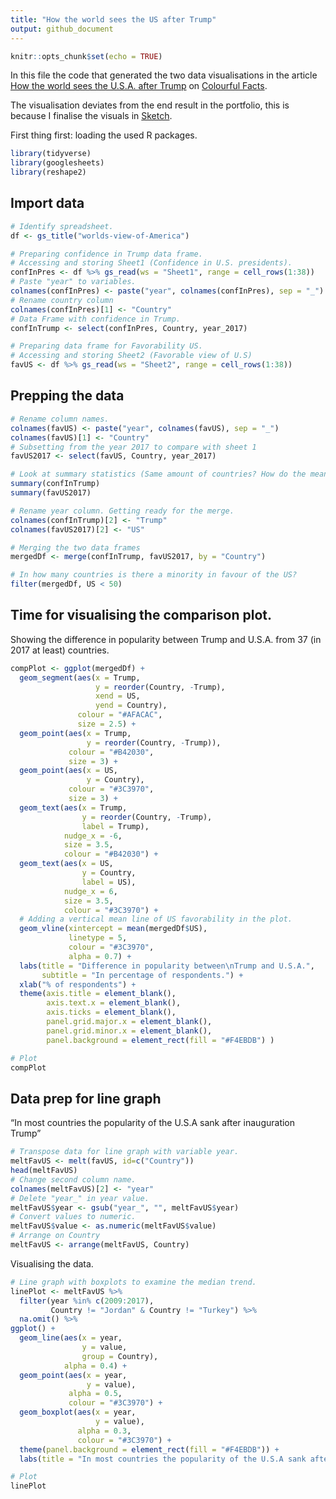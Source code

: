 ```yaml
---
title: "How the world sees the US after Trump"
output: github_document
---
```


```r
knitr::opts_chunk$set(echo = TRUE)
```

In this file the code that generated the two data visualisations in the article [How the world sees the U.S.A. after Trump](https://medium.com/tdebeus/how-the-world-sees-the-u-s-a-after-trump-2f2ad6dd0e12) on [Colourful Facts](https://medium.com/tdebeus). 

The visualisation deviates from the end result in the portfolio, this is because I finalise the visuals in [Sketch](https://www.sketchapp.com/).

First thing first: loading the used R packages.
```r
library(tidyverse)
library(googlesheets)
library(reshape2)
```

## Import data

```r
# Identify spreadsheet.
df <- gs_title("worlds-view-of-America")

# Preparing confidence in Trump data frame.
# Accessing and storing Sheet1 (Confidence in U.S. presidents).
confInPres <- df %>% gs_read(ws = "Sheet1", range = cell_rows(1:38))
# Paste "year" to variables.
colnames(confInPres) <- paste("year", colnames(confInPres), sep = "_")
# Rename country column
colnames(confInPres)[1] <- "Country"
# Data Frame with confidence in Trump.
confInTrump <- select(confInPres, Country, year_2017)

# Preparing data frame for Favorability US.
# Accessing and storing Sheet2 (Favorable view of U.S)
favUS <- df %>% gs_read(ws = "Sheet2", range = cell_rows(1:38))
```

## Prepping the data
```r
# Rename column names.
colnames(favUS) <- paste("year", colnames(favUS), sep = "_")
colnames(favUS)[1] <- "Country"
# Subsetting from the year 2017 to compare with sheet 1
favUS2017 <- select(favUS, Country, year_2017)

# Look at summary statistics (Same amount of countries? How do the mean and median differ?)
summary(confInTrump)
summary(favUS2017)

# Rename year column. Getting ready for the merge.
colnames(confInTrump)[2] <- "Trump" 
colnames(favUS2017)[2] <- "US"

# Merging the two data frames
mergedDf <- merge(confInTrump, favUS2017, by = "Country")

# In how many countries is there a minority in favour of the US? 
filter(mergedDf, US < 50)

```

## Time for visualising the comparison plot.
Showing the difference in popularity between Trump and U.S.A. from 37 (in 2017 at least) countries. 
```r

compPlot <- ggplot(mergedDf) +
  geom_segment(aes(x = Trump,
                   y = reorder(Country, -Trump),
                   xend = US,
                   yend = Country),
               colour = "#AFACAC",
               size = 2.5) +
  geom_point(aes(x = Trump, 
                 y = reorder(Country, -Trump)),
             colour = "#B42030",
             size = 3) +
  geom_point(aes(x = US, 
                 y = Country),
             colour = "#3C3970",
             size = 3) +
  geom_text(aes(x = Trump,
                y = reorder(Country, -Trump),
                label = Trump),
            nudge_x = -6,
            size = 3.5,
            colour = "#B42030") +
  geom_text(aes(x = US,
                y = Country,
                label = US),
            nudge_x = 6,
            size = 3.5,
            colour = "#3C3970") +
  # Adding a vertical mean line of US favorability in the plot.
  geom_vline(xintercept = mean(mergedDf$US),
             linetype = 5,
             colour = "#3C3970",
             alpha = 0.7) +
  labs(title = "Difference in popularity between\nTrump and U.S.A.",
       subtitle = "In percentage of respondents.") +
  xlab("% of respondents") +
  theme(axis.title = element_blank(),
        axis.text.x = element_blank(),
        axis.ticks = element_blank(),
        panel.grid.major.x = element_blank(),
        panel.grid.minor.x = element_blank(),
        panel.background = element_rect(fill = "#F4EBDB") )

# Plot
compPlot

```

## Data prep for line graph
"In most countries the popularity of the U.S.A sank after inauguration Trump"
```r
# Transpose data for line graph with variable year.
meltFavUS <- melt(favUS, id=c("Country"))
head(meltFavUS)
# Change second column name. 
colnames(meltFavUS)[2] <- "year"
# Delete "year_" in year value.
meltFavUS$year <- gsub("year_", "", meltFavUS$year)
# Convert values to numeric.
meltFavUS$value <- as.numeric(meltFavUS$value)
# Arrange on Country
meltFavUS <- arrange(meltFavUS, Country)
```

Visualising the data.
```r
# Line graph with boxplots to examine the median trend. 
linePlot <- meltFavUS %>%
  filter(year %in% c(2009:2017),
         Country != "Jordan" & Country != "Turkey") %>%
  na.omit() %>%
ggplot() +
  geom_line(aes(x = year, 
                y = value, 
                group = Country),
            alpha = 0.4) +
  geom_point(aes(x = year,
                 y = value),
             alpha = 0.5,
             colour = "#3C3970") +
  geom_boxplot(aes(x = year,
                   y = value),
               alpha = 0.3,
               colour = "#3C3970") +
  theme(panel.background = element_rect(fill = "#F4EBDB")) +
  labs(title = "In most countries the popularity of the U.S.A sank after inauguration Trump")

# Plot
linePlot
```

